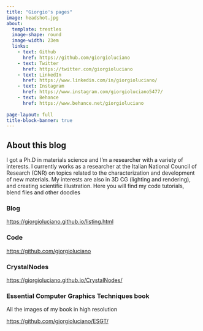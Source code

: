 ```yaml
---
title: "Giorgio's pages"
image: headshot.jpg
about:
  template: trestles
  image-shape: round
  image-width: 23em
  links:
    - text: Github
      href: https://github.com/giorgioluciano
    - text: Twitter
      href: https://twitter.com/giorgioluciano
    - text: LinkedIn
      href: https://www.linkedin.com/in/giorgioluciano/
    - text: Instagram
      href: https://www.instagram.com/giorgioluciano5477/
    - text: Behance
      href: https://www.behance.net/giorgioluciano
    
page-layout: full
title-block-banner: true
---
```


## About this blog

I got a Ph.D in materials science and I'm a researcher with a variety of interests. I currently works as a researcher at the Italian National Council of Research (CNR) on topics related to the characterization and development of new materials. My interests are also in 3D CG (lighting and rendering), and creating scientific illustration. Here you will find my code tutorials, blend files and other doodles

### Blog


<https://giorgioluciano.github.io/listing.html>

### Code

<https://github.com/giorgioluciano>

### CrystalNodes

<https://giorgioluciano.github.io/CrystalNodes/>

### Essential Computer Graphics Techniques book

All the images of my book in high resolution

<https://github.com/giorgioluciano/ESGT/>

